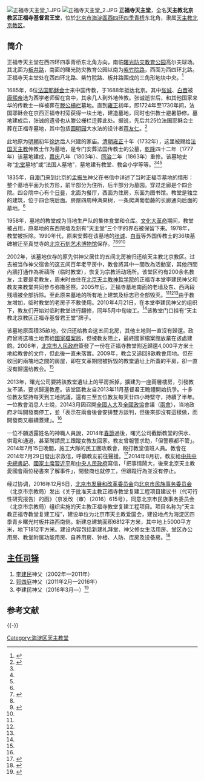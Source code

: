 {{Coord|39.948523|116.280371|display=title}}
[[File:正福寺天主堂_1.JPG|thumb]]
[[File:正福寺天主堂_2.JPG|thumb]]
'''正福寺天主堂'''，全名'''天主教北京教区正福寺基督君王堂'''，位於[[北京市|北京市]][[海淀區|海淀區]][[北京四环路|西四环]][[四季青桥|四季青桥]]东北角，隶属[[天主教北京教区|天主教北京教区]]。

==简介==
正福寺天主堂在西四环四季青桥东北角方向，南临[[曙光防灾教育公园|曙光防灾教育公园]]高尔夫球场。其北面为[[板井路|板井路]]，南面的曙光防灾教育公园以南为[[紫竹院路|紫竹院路]]，西面为西四环北路。正福寺天主堂处在西四环北路、紫竹院路、板井路围成的三角形地块中央。<ref name=jieshao>{{Cite web|url =http://www.catholic-bj.org/content.php?id=352&fuid=60&tid=58|title =正福寺教堂介绍|author =|date =|publisher =天主教北京教区|language =|accessdate =2016-12-25|quote =|deadurl =yes|archiveurl =https://web.archive.org/web/20161225213945/http://www.catholic-bj.org/content.php?id=352&fuid=60&tid=58|archivedate =2016年12月25日|df =}}</ref>

1685年，6位[[法国|法国]][[耶稣会|耶稣会]]士来中国传教，于1688年抵达北京。其中[[张诚|张诚]]、[[白晋|白晋]]被[[康熙帝|康熙帝]]选为西学老师留在宫中，其余几人到外地传教。张诚逝世后，和其他国家来华的传教士一样被葬在[[滕公栅栏|滕公栅栏]]墓地。直到[[雍正|雍正]]初年，即1724年至1730年间，法国耶稣会在京西正福寺村旁获得一块土地，建造墓地，同时也供教士避暑静修。墓地建成后，张诚的遗骨也从滕公栅栏迁葬此处。据说，先后共25位法国耶稣会士葬在正福寺墓地，其中包括[[圆明园|圆明园]]大水法的设计者[[蒋友仁|蒋友仁]]。<ref name=bqsqb>{{Cite web|url =http://sqb.ynet.com/html/2016-09/01/content_216032.htm?div=0|title =“六必居”曾在这儿呆了50多年|author =|date =2016-09-01|publisher =北青社区报|language =|accessdate =|quote =|deadurl =yes|archiveurl =https://web.archive.org/web/20161225214328/http://sqb.ynet.com/html/2016-09/01/content_216032.htm?div=0|archivedate =2016年12月25日|df =}}</ref>

此地原为[[明朝|明朝]]初年[[徐达|徐达]]后人兴建的家庙。[[清朝|清朝]][[雍正|雍正]]十年（1732年），这里被赐给[[法国|法国]][[天主教|天主教]]传教士作为墓地，是专门安葬法国传教士的公墓，[[乾隆|乾隆]]四十二年（1777年）该墓地建成，[[嘉庆|嘉庆]]八年（1803年）、[[同治|同治]]二年（1863年）重修。该墓地史称“[[西什库天主堂|北堂]]墓地”或“法国人墓地”，墓地建有教堂、教会小学等等。<ref name=zpw/><ref name=tys/><ref name=jieshao/>
    
1835年，自[[澳门|澳门]]来到北京的[[孟振生|孟振生]]神父在书信中详述了当时正福寺墓地的情形：整个墓地平面为长方形，前半部分为住所，后半部分为墓园。穿过走廊是个四合院。四合院中心有个[[日晷|日晷]]，北面为餐厅，西面为住房，东面为图书馆。教堂是独立的建筑，位于四合院后面。房屋四周种满果树，一条爬满葡萄藤的长廊通向后面的墓地。<ref name=bqsqb/>

1958年，墓地的教堂成为当地生产队的集体食堂和仓库。[[文化大革命|文化大革命]]期间，教堂被占用，原墓地的东西院墙及刻有“天主堂”三个字的界石被保留下来。1978年，教堂被拆除。1990年代，原来安葬在该墓地的[[张诚|张诚]]、[[白晋|白晋]]等外国传教士的36块墓碑被迁至真觉寺的[[北京石刻艺术博物馆|北京石刻艺术博物馆]]保存。<ref name=zpw>{{Cite web |url = http://www.crntt.com/doc/1045/1/9/8/104519801.html?coluid=93&kindid=17211&docid=104519801&mdate=1224194131 |title = 中评镜头：平安夜探秘北京郊区教堂的后厨 |author =  |date = 2016-12-25 |publisher =中评网  |language =  |accessdate =  |quote =  }}</ref><ref name=jieshao/><ref name=tys>{{cite news|publisher=[[天主教亞洲通訊社|天主教亞洲通訊社]]|date=2014-08-12|title=北京老教友為教區爭教產，慘被侮辱及跟蹤|url=http://china.ucanews.com/2014/08/12/%E5%8C%97%E4%BA%AC%E8%80%81%E6%95%99%E5%8F%8B%E7%82%BA%E6%95%99%E5%8D%80%E7%88%AD%E6%95%99%E7%94%A2%EF%BC%8C%E6%85%98%E8%A2%AB%E4%BE%AE%E8%BE%B1%E5%8F%8A%E8%B7%9F%E8%B9%A4/|access-date=2014-08-15|archive-url=https://web.archive.org/web/20140814114132/http://china.ucanews.com/2014/08/12/%e5%8c%97%e4%ba%ac%e8%80%81%e6%95%99%e5%8f%8b%e7%82%ba%e6%95%99%e5%8d%80%e7%88%ad%e6%95%99%e7%94%a2%ef%bc%8c%e6%85%98%e8%a2%ab%e4%be%ae%e8%be%b1%e5%8f%8a%e8%b7%9f%e8%b9%a4/|archive-date=2014-08-14|dead-url=yes}}</ref><ref name=bqsqb/>

2002年，该墓地仅存的原先供神父居住的五间北房被归还给天主教北京教区。过去被当作神父宿舍的这五间百年老平房中，教會將其中一間改為活動室，其他四間內牆打通作為祈禱所（临时教堂），恢复为宗教活动场所。该堂区约有200余名教友，主要是老教友，周末时由住在[[北京天主教神哲学院|北京天主教神哲学院]]的正福寺本堂李建民神父和教友来教堂共同参与弥撒圣祭。2005年后，正福寺墓地南面的老墙及东、西两段残墙被全部拆除。至此原来墓地的所有地上建筑及标志已全部毁灭。<ref name=bqsqb/><ref name=zpw/><ref name=jieshao/>由于教友增加，临时教堂的老房子不敷使用。2010年4月21日，在本堂李建民神父的组织下，教友们开始对临时教堂进行翻修，同年5月中旬竣工。<ref name=jieshao/>该教堂门口挂有“天主教北京教区正福寺基督君王堂”牌子。

该墓地原面積35畝地，仅归还给教会这五间北房，其他土地则一直沒有歸還。政府曾將这塊土地賣給[[國家檔案局|國家檔案局]]，但被教友阻止，最終國家檔案館放棄在該處建館。2006年，[[北京市人民政府|北京市人民政府]]簽發了一份在正福寺教堂附近歸還4,000平方米土地給教會的文件，但此後一直未落實。2009年，教会又追回8畝教會用地。但在收回的兩塊地之間的房屋，即在文革期間被拆毀的教堂遺址上所蓋的平房，卻一直沒有歸還给教会。<ref name=tys/>

2013年，曙光公司要將該教堂遺址上的平房拆掉，擴建为一座兩層樓房，引發教友不滿，要求歸還教產。该堂區教友自2013年11月基督君王瞻禮開始抗爭。十多位教友堅持每天到工地抗議，還有三至五位教友每天廿四小時堅守，持續了半年。一位教會消息人士說，20143月因召開[[全國人大|全國人大]]及[[全國政協|全國政協]]會議（[[兩會|兩會]]），当地政府才叫開發商停工，並「表示在兩會後會安排雙方談判，但後來卻沒有這樣做，而開發商又繼續蓋建」。<ref name=zyyz/>

一位不願透露姓名的神職人員說，2014年[[春節|春節]]過後，曙光公司截斷教堂的供水、供電和通道，甚至聘請民工跟蹤女教友回家。教友曾報警求助，「但警察都不管」。2014年7月15日晚間，施工大隊的民工圍攻教會，毆打教堂值班人員。教會在2014年7月29日發出求救信，呼籲教友前往聲援。<ref name=zyyz>{{cite news|publisher=[[自由亞洲電台|自由亞洲電台]]|date=2014-07-31|title=北京一天主教堂被强占 信众呼救 北京反恐升级 声援者恐被镇压|url=http://www.rfa.org/mandarin/yataibaodao/shehui/xl2-07312014100003.html|accessdate=2014-08-15|archive-date=2019-06-20|archive-url=https://web.archive.org/web/20190620022232/https://www.rfa.org/mandarin/yataibaodao/shehui/xl2-07312014100003.html|dead-url=no}}</ref>2014年8月初，教友給[[中共中央總書記|中共中央總書記]]、[[中华人民共和国主席|國家主席]][[習近平|習近平]]和[[中華人民共和國中央人民政府|中央人民政府]]寫信，「把事情鬧大，後來北京天主教愛國會兩位秘書來了解事件」，開發商也就停工，但跟蹤行為並沒有停止。

经过协调，2016年12月6日，[[北京市发展和改革委员会|北京市发展和改革委员会]]向[[北京市民族事务委员会|北京市民族事务委员会]]（北京市宗教局）发出《关于批准天主教正福寺教堂复建工程项目建议书（代可行性研究报告）的函》（京发改（审）〔2016〕615号），同意北京市民族事务委员会（北京市宗教局）组织实施的天主教正福寺教堂复建工程项目。项目名称为“天主教正福寺教堂复建工程”，建设单位为北京市天主教爱国会，建设地点为海淀区四季青乡曙光村板井路西南侧。新建总建筑面积6812平方米，其中地上5000平方米，地下1812平方米。建设内容包括新建礼拜堂、神父修女生活用房、堂区办公用房、教堂附属功能用房、自养用房、钟楼、人防、库房及设备房。<ref>{{Cite web|url =  http://www.bjpc.gov.cn/bsfw/gclyxmxx/201612/t10701375.htm|title =  关于批准天主教正福寺教堂复建工程项目建议书（代可行性研究报告）的函|author =  2016-12-06|date =  |publisher =  北京市发展和改革委员会|language =  |accessdate =  |quote =  |archive-url =  https://web.archive.org/web/20161225145917/http://www.bjpc.gov.cn/bsfw/gclyxmxx/201612/t10701375.htm|archive-date =  2016-12-25|dead-url =  yes}}</ref>

==[[主任司铎|主任司铎]]==
#[[李建民_(北京神父)|李建民]]神父（2002年—2011年）
#[[郭四庭|郭四庭]]神父（2011年2月—2016年）
#李建民神父（2016年3月—）<ref>{{Cite web |url = http://www.chinacatholic.org/News/show/id/34764.html |title = 北京：天主教北京教区神职人员2016年最新调动名单 |author =  |date = 2016-03-31 |publisher = 信德网 |language =  |accessdate =  |quote =  |archive-date = 2016-12-26 |archive-url = https://web.archive.org/web/20161226060200/http://www.chinacatholic.org/News/show/id/34764.html |dead-url = no }}</ref>

== 参考文献 ==
{{Reflist|30em}}

{{-}}
{{北京教堂}}

[[Category:海淀区天主教堂|Category:海淀区天主教堂]]